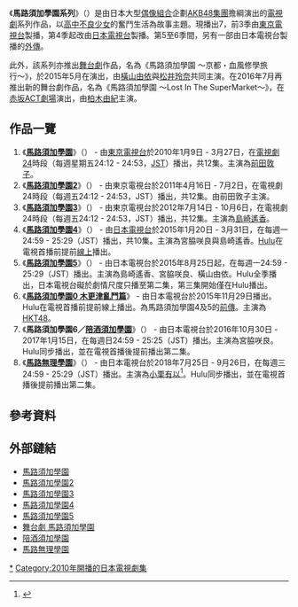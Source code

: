《'''馬路須加學園系列'''》（{{jpn|j=マジすか学園シリーズ|hg=マジすかがくえんシリーズ|rm=Majisuka gakuen Shirīzu|f=y}}）是由日本大型[[日本偶像|偶像組合]]企劃[[AKB48集團|AKB48集團]]擔綱演出的[[日本電視劇|電視劇]]系列作品，以[[高中|高中]][[不良少年|不良少女]]的奮鬥生活為故事主題。現播出7{{link-ja|期 (電視)|シーズン (テレビ)|季}}，前3季由[[東京電視台|東京電視台]]製播，第4季起改由[[日本電視台|日本電視台]]製播。第5至6季間，另有一部由日本電視台製播的[[外傳|外傳]]。

此外，該系列亦推出[[舞台劇|舞台劇]]作品，名為《馬路須加學園 〜京都・血風修學旅行〜》，於2015年5月在{{link-ja|AiiA Theater Tokyo|アイアシアタートーキョー}}演出，由[[橫山由依|橫山由依]]與[[松井玲奈|松井玲奈]]共同主演。在2016年7月再推出新的舞台劇作品，名為《馬路須加學園 ～Lost In The SuperMarket～》，在[[TBS赤坂ACT劇場|赤坂ACT劇場]]演出，由[[柏木由紀|柏木由紀]]主演。

== 作品一覽 ==
# 《'''[[馬路須加學園|馬路須加學園]]'''》（{{lang|ja|'''マジすか学園'''}}） - 由[[東京電視台|東京電視台]]於2010年1月9日 - 3月27日，在[[電視劇24|電視劇24]]時段（每週星期五24:12 - 24:53，[[日本標準時間|JST]]）播出，共12集。主演為[[前田敦子|前田敦子]]。
# 《'''[[馬路須加學園2|馬路須加學園2]]'''》（{{lang|ja|'''マジすか学園2'''}}） - 由東京電視台於2011年4月16日 - 7月2日，在電視劇24時段（每週五24:12 - 24:53，JST）播出，共12集。由前田敦子主演。
# 《'''[[馬路須加學園3|馬路須加學園3]]'''》（{{lang|ja|'''マジすか学園3'''}}） - 由東京電視台於2012年7月14日 - 10月6日，在電視劇24時段（每週五24:12 - 24:53，JST）播出，共12集。主演為[[島崎遙香|島崎遙香]]。
# 《'''[[馬路須加學園4|馬路須加學園4]]'''》（{{lang|ja|'''マジすか学園4'''}}） - 由[[日本電視台|日本電視台]]於2015年1月20日 - 3月31日，在每週一24:59 - 25:29（JST）播出，共10集。主演為宮脇咲良與島崎遙香。[[Hulu|Hulu]]在電視首播前提前[[串流媒體|線上]]播出。
# 《'''[[馬路須加學園5|馬路須加學園5]]'''》（{{lang|ja|'''マジすか学園5'''}}） - 由日本電視台於2015年8月25日起，在每週一24:59 - 25:29（JST）播出。主演為島崎遙香、宮脇咲良、橫山由依。Hulu全季播出，日本電視台礙於劇情尺度只播至第二集，第三集開始僅在Hulu播出。
# 《'''[[馬路須加學園0_木更津亂鬥篇|馬路須加學園0 木更津亂鬥篇]]'''》 - 由日本電視台於2015年11月29日播出。Hulu在電視首播前提前線上播出。為馬路須加學園4及5的[[前傳|前傳]]。主演為[[HKT48|HKT48]]。
# 《'''馬路須加學園6／[[陪酒須加學園|陪酒須加學園]]'''》（{{lang|ja|'''マジすか学園6/キャバすか学園'''}}） - 由日本電視台於2016年10月30日 - 2017年1月15日，在每週日24:59 - 25:25（JST）播出。主演為宮脇咲良。Hulu同步播出，並在電視首播後提前播出第二集。
# 《'''[[馬路無理學園|馬路無理學園]]'''》（{{lang|ja|'''マジムリ学園'''}}） - 由日本電視台於2018年7月25日 - 9月26日，在每週三24:59 - 25:29（JST）播出。主演為[[小栗有以|小栗有以]]<ref>{{cite news|url=https://natalie.mu/music/news/284690|script-title=ja:AKB48小栗有以、「マジムリ学園」でドラマ初主演「自分らしい作品を作れたら」|trans-title=AKB48小栗有以在《馬路無理學園》初次主演戲劇「希望做出自我風格的作品」|language=ja|author=<!--略-->|work=[[Natalie_(網站)|Natalie]]|publisher=Natasha,Inc.|date=2018-06-01|accessdate=2018-06-03|dead-url=no|archiveurl=https://web.archive.org/web/20180602173808/https://natalie.mu/music/news/284690|archivedate=2018-06-03}}</ref>。Hulu同步播出，並在電視首播後提前播出第二集。

== 參考資料 ==
{{reflist}}

== 外部鏈結 ==
* [http://www.tv-tokyo.co.jp/majisuka/ 馬路須加學園] {{Wayback|url=http://www.tv-tokyo.co.jp/majisuka/ |date=20200225103421 }}
* [http://www.tv-tokyo.co.jp/majisuka2/ 馬路須加學園2] {{Wayback|url=http://www.tv-tokyo.co.jp/majisuka2/ |date=20200411143814 }}
* [http://www.tv-tokyo.co.jp/majisuka3/ 馬路須加學園3] {{Wayback|url=http://www.tv-tokyo.co.jp/majisuka3/ |date=20201101055657 }}
* [http://www.ntv.co.jp/majisuka4/ 馬路須加學園4] {{Wayback|url=http://www.ntv.co.jp/majisuka4/ |date=20201101130101 }}
* [http://www.ntv.co.jp/majisuka5/ 馬路須加學園5] {{Wayback|url=http://www.ntv.co.jp/majisuka5/ |date=20210116233928 }}
* [https://web.archive.org/web/20160106061257/http://www.nelke.co.jp/stage/maji/ 舞台劇 馬路須加學園]
* [http://www.ntv.co.jp/kyabasuka/ 陪酒須加學園] {{Wayback|url=http://www.ntv.co.jp/kyabasuka/ |date=20201202161030 }}
* [http://ntv.co.jp/majimuri/ 馬路無理學園] {{Wayback|url=http://ntv.co.jp/majimuri/ |date=20201031071405 }}

{{馬路須加學園系列}}
{{電視劇24}}
{{AKB48媒體演出}}
{{AKB48集團}}
{{前田敦子}}
{{秋元康}}

{{DEFAULTSORT:Majisuka Gakuen}}
[[Category:馬路須加學園|*]]
[[Category:2010年開播的日本電視劇集|Category:2010年開播的日本電視劇集]]